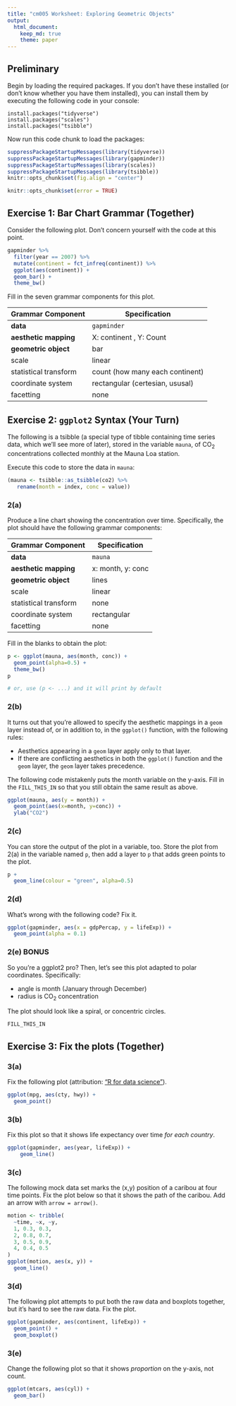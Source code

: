 ```yaml
---
title: "cm005 Worksheet: Exploring Geometric Objects"
output: 
  html_document:
    keep_md: true
    theme: paper
---
```


## Preliminary

Begin by loading the required packages. If you don't have these installed (or don't know whether you have them installed), you can install them by executing the following code in your console:

```
install.packages("tidyverse")
install.packages("scales")
install.packages("tsibble")
```

Now run this code chunk to load the packages:

```r
suppressPackageStartupMessages(library(tidyverse))
suppressPackageStartupMessages(library(gapminder))
suppressPackageStartupMessages(library(scales))
suppressPackageStartupMessages(library(tsibble))
knitr::opts_chunk$set(fig.align = "center")
```

<!---The following chunk allows errors when knitting--->

```r
knitr::opts_chunk$set(error = TRUE)
```

## Exercise 1: Bar Chart Grammar (Together)

Consider the following plot. Don't concern yourself with the code at this point.

```r
gapminder %>% 
  filter(year == 2007) %>% 
  mutate(continent = fct_infreq(continent)) %>% 
  ggplot(aes(continent)) +
  geom_bar() +
  theme_bw()
```

Fill in the seven grammar components for this plot.

| Grammar Component     | Specification |
|-----------------------|---------------|
| __data__              | `gapminder` |
| __aesthetic mapping__ | X: continent , Y: Count |
| __geometric object__  | bar |
| scale                 | linear |
| statistical transform | count (how many each continent) |
| coordinate system     | rectangular (certesian, ususal) |
| facetting             | none |

## Exercise 2: `ggplot2` Syntax (Your Turn)

The following is a tsibble (a special type of tibble containing time series data, which we'll see more of later), stored in the variable `mauna`, of CO$_2$ concentrations collected monthly at the Mauna Loa station.

Execute this code to store the data in `mauna`:

```r
(mauna <- tsibble::as_tsibble(co2) %>% 
   rename(month = index, conc = value))
```

### 2(a)

Produce a line chart showing the concentration over time. Specifically, the plot should have the following grammar components:

| Grammar Component     | Specification |
|-----------------------|---------------|
| __data__              | `mauna` |
| __aesthetic mapping__ | x: month, y: conc |
| __geometric object__  | lines |
| scale                 | linear |
| statistical transform | none |
| coordinate system     | rectangular |
| facetting             | none |

Fill in the blanks to obtain the plot:

```r
p <- ggplot(mauna, aes(month, conc)) +
  geom_point(alpha=0.5) +
  theme_bw()
p

# or, use (p <- ...) and it will print by default

```

### 2(b)

It turns out that you're allowed to specify the aesthetic mappings in a `geom` layer instead of, or in addition to, in the `ggplot()` function, with the following rules:

- Aesthetics appearing in a `geom` layer apply only to that layer.
- If there are conflicting aesthetics in both the `ggplot()` function and the `geom` layer, the `geom` layer takes precedence.

The following code mistakenly puts the month variable on the y-axis. Fill in the `FILL_THIS_IN` so that you still obtain the same result as above.

```r
ggplot(mauna, aes(y = month)) +
  geom_point(aes(x=month, y=conc)) +
  ylab("CO2")
```

### 2(c)

You can store the output of the plot in a variable, too. Store the plot from 2(a) in the variable named `p`, then add a layer to `p` that adds green points to the plot.

```r
p +
  geom_line(colour = "green", alpha=0.5)
```

### 2(d)

What's wrong with the following code? Fix it.

```r
ggplot(gapminder, aes(x = gdpPercap, y = lifeExp)) +
  geom_point(alpha = 0.1)
```


### 2(e) BONUS

So you're a ggplot2 pro? Then, let's see this plot adapted to polar coordinates. Specifically:

- angle is month (January through December)
- radius is CO$_2$ concentration

The plot should look like a spiral, or concentric circles. 

```r
FILL_THIS_IN
```


## Exercise 3: Fix the plots (Together)

### 3(a)

Fix the following plot (attribution: ["R for data science"](https://r4ds.had.co.nz/data-visualisation.html)).

```r
ggplot(mpg, aes(cty, hwy)) + 
  geom_point()
```


### 3(b)

Fix this plot so that it shows life expectancy over time _for each country_.

```r
ggplot(gapminder, aes(year, lifeExp)) +
    geom_line()
```




### 3(c)

The following mock data set marks the (x,y) position of a caribou at four time points. Fix the plot below so that it shows the path of the caribou. Add an arrow with `arrow = arrow()`.

```r
motion <- tribble(
  ~time, ~x, ~y,
  1, 0.3, 0.3,
  2, 0.8, 0.7,
  3, 0.5, 0.9,
  4, 0.4, 0.5
)
ggplot(motion, aes(x, y)) + 
  geom_line()
```

### 3(d)

The following plot attempts to put both the raw data and boxplots together, but it's hard to see the raw data. Fix the plot.

```r
ggplot(gapminder, aes(continent, lifeExp)) +
  geom_point() +
  geom_boxplot()
```

### 3(e)

Change the following plot so that it shows _proportion_ on the y-axis, not count.

```r
ggplot(mtcars, aes(cyl)) +
  geom_bar()
```

